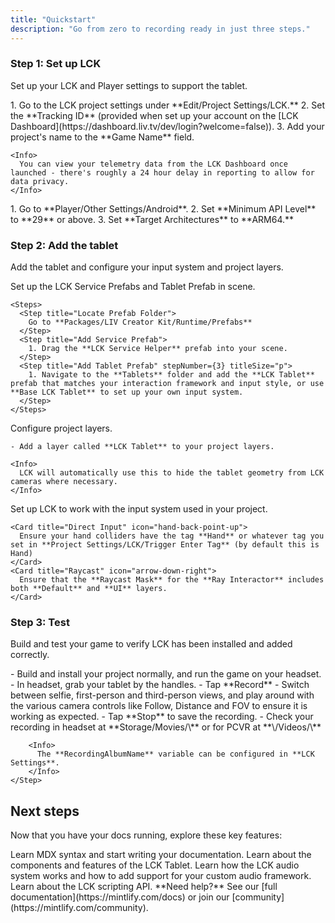 ```yaml
---
title: "Quickstart"
description: "Go from zero to recording ready in just three steps."
---
```


### Step 1: Set up LCK

Set up your LCK and Player settings to support the tablet.

<AccordionGroup>
  <Accordion title="Configure LCK Settings" icon="gear">
    1. Go to the LCK project settings under **Edit/Project Settings/LCK.**
    2. Set the **Tracking ID** (provided when set up your account on the [LCK Dashboard](https://dashboard.liv.tv/dev/login?welcome=false)).
    3. Add your project's name to the **Game Name**  field.

    <Info>
      You can view your telemetry data from the LCK Dashboard once launched - there's roughly a 24 hour delay in reporting to allow for data privacy.
    </Info>
  </Accordion>
  <Accordion title="Configure Player Settings " description="Android only" icon="folder-gear">
    1. Go to **Player/Other Settings/Android**.
    2. Set **Minimum API Level** to **29** or above.
    3. Set **Target Architectures** to **ARM64.**
  </Accordion>
</AccordionGroup>

### Step 2: Add the tablet

Add the tablet and configure your input system and project layers.

<AccordionGroup>
  <Accordion title="Add Tablet and Service" icon="aperture">
    Set up the LCK Service Prefabs and Tablet Prefab in scene.

    <Steps>
      <Step title="Locate Prefab Folder">
        Go to **Packages/LIV Creator Kit/Runtime/Prefabs**
      </Step>
      <Step title="Add Service Prefab">
        1. Drag the **LCK Service Helper** prefab into your scene.
      </Step>
      <Step title="Add Tablet Prefab" stepNumber={3} titleSize="p">
        1. Navigate to the **Tablets** folder and add the **LCK Tablet** prefab that matches your interaction framework and input style, or use **Base LCK Tablet** to set up your own input system.
      </Step>
    </Steps>
  </Accordion>
  <Accordion title="Configure Layers" icon="layer-group">
    Configure project layers.

    - Add a layer called **LCK Tablet** to your project layers.

    <Info>
      LCK will automatically use this to hide the tablet geometry from LCK cameras where necessary.
    </Info>
  </Accordion>
  <Accordion title="Configure Input" icon="joystick">
    Set up LCK to work with the input system used in your project.

    <Card title="Direct Input" icon="hand-back-point-up">
      Ensure your hand colliders have the tag **Hand** or whatever tag you set in **Project Settings/LCK/Trigger Enter Tag** (by default this is Hand)
    </Card>
    <Card title="Raycast" icon="arrow-down-right">
      Ensure that the **Raycast Mask** for the **Ray Interactor** includes both **Default** and **UI** layers.
    </Card>
  </Accordion>
</AccordionGroup>

### Step 3: Test

Build and test your game to verify LCK has been installed and added correctly.

<Accordion title="Build and Test" icon="rocket">
  <Steps>
    <Step title="Build">
      - Build and install your project normally, and run the game on your headset.
    </Step>
    <Step title="Test">
      - In headset, grab your tablet by the handles.
      - Tap **Record**
      - Switch between selfie, first-person and third-person views, and play around with the various camera controls like Follow, Distance and FOV to ensure it is working as expected.
      - Tap **Stop** to save the recording.
    </Step>
    <Step title="Review">
      - Check your recording in headset at **Storage/Movies/\<RecordingAlbumName\>** or for PCVR at **\<User\>/Videos/\<RecordingAlbumName\>**

        <Info>
          The **RecordingAlbumName** variable can be configured in **LCK Settings**.
        </Info>
    </Step>
  </Steps>
</Accordion>

## Next steps

Now that you have your docs running, explore these key features:

<CardGroup cols={2}>
  <Card title="Spawn The Camera" icon="pen-to-square" href="/essentials/markdown">
    Learn MDX syntax and start writing your documentation.
  </Card>
  <Card title="Tablet Customisation" icon="palette" href="/essentials/settings">
    Learn about the components and features of the LCK Tablet.
  </Card>
  <Card title="Add Custom Audio" icon="square-code" href="/essentials/code">
    Learn how the LCK audio system works and how to add support for your custom audio framework.
  </Card>
  <Card title="API documentation" icon="code" href="/api-reference/introduction">
    Learn about the LCK scripting API.
  </Card>
</CardGroup>

<Note>
  **Need help?** See our [full documentation](https://mintlify.com/docs) or join our [community](https://mintlify.com/community).
</Note>